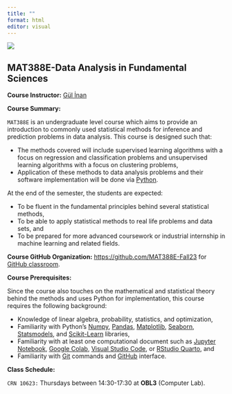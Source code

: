 ```yaml
---
title: ""
format: html
editor: visual
---
```


![](/images/itu_header_2.jpeg)

## MAT388E-Data Analysis in Fundamental Sciences

**Course Instructor:** [Gül İnan](https://gulinan.github.io/)

**Course Summary:**

<p align="justify">

`MAT388E` is an undergraduate level course which aims to provide an introduction to commonly used statistical methods for inference and prediction problems in data analysis. This course is designed such that:

<ul>

<li>The methods covered will include supervised learning algorithms with a focus on regression and classification problems and unsupervised learning algorithms with a focus on clustering problems,</li>

<li>Application of these methods to data analysis problems and their software implementation will be done via [Python](https://www.python.org/downloads/).</li>

</ul>

At the end of the semester, the students are expected:

<ul>

<li>To be fluent in the fundamental principles behind several statistical methods,</li>

<li>To be able to apply statistical methods to real life problems and data sets, and</li>

<li>To be prepared for more advanced coursework or industrial internship in machine learning and related fields.</li>

</ul>

</p>

**Course GitHub Organization:** <https://github.com/MAT388E-Fall23> for [GitHub classroom](https://classroom.github.com/).

**Course Prerequisites:**

<p align="justify">

Since the course also touches on the mathematical and statistical theory behind the methods and uses Python for implementation, this course requires the following background:

<ul>

<li>Knowledge of linear algebra, probability, statistics, and optimization,</li>

<li>Familiarity with Python's [Numpy](https://numpy.org/), [Pandas](https://pandas.pydata.org/), [Matplotlib](https://matplotlib.org/), [Seaborn](https://seaborn.pydata.org/), [Statsmodels](https://www.statsmodels.org/stable/index.html), and [Scikit-Learn](https://scikit-learn.org/stable/) libraries,</li>

<li>Familiarity with at least one computational document such as [Jupyter Notebook](https://jupyter.org/), [Google Colab](https://colab.research.google.com/), [Visual Studio Code](https://code.visualstudio.com/), or [RStudio Quarto](https://quarto.org/), and</li>

<li>Familiarity with [Git](https://git-scm.com/) commands and [GitHub](https://github.com/) interface.</li>

</ul>

</p>

**Class Schedule:**

`CRN 10623:` Thursdays between 14:30-17:30 at **OBL3** (Computer Lab).
